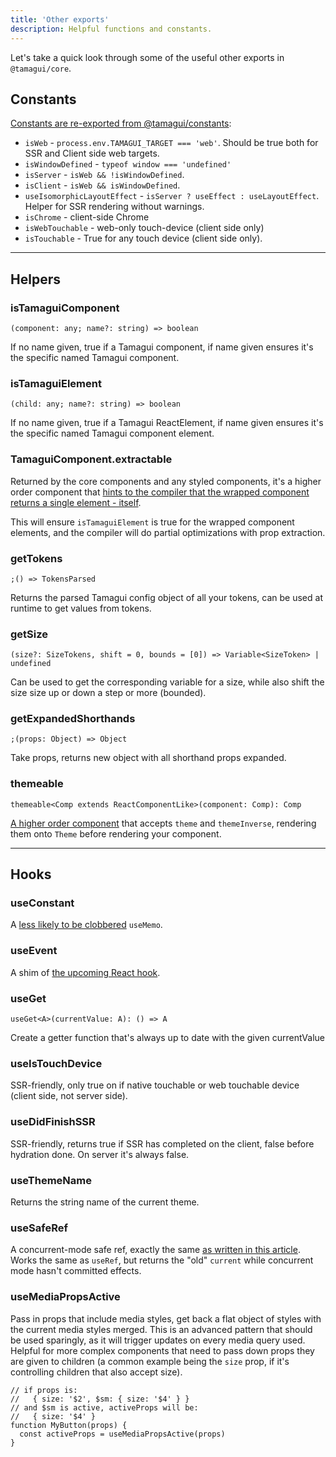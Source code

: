 ```yaml
---
title: 'Other exports'
description: Helpful functions and constants.
---
```


Let's take a quick look through some of the useful other exports in `@tamagui/core`.

## Constants

[Constants are re-exported from @tamagui/constants](https://github.com/tamagui/tamagui/blob/master/packages/constants/src/constants.ts):

- `isWeb` - `process.env.TAMAGUI_TARGET === 'web'`. Should be true both for SSR and Client side web targets.
- `isWindowDefined` - `typeof window === 'undefined'`
- `isServer` - `isWeb && !isWindowDefined`.
- `isClient` - `isWeb && isWindowDefined`.
- `useIsomorphicLayoutEffect` - `isServer ? useEffect : useLayoutEffect`. Helper for SSR rendering without warnings.
- `isChrome` - client-side Chrome
- `isWebTouchable` - web-only touch-device (client side only)
- `isTouchable` - True for any touch device (client side only).

---

## Helpers

### isTamaguiComponent

```tsx
(component: any; name?: string) => boolean
```

If no name given, true if a Tamagui component, if name given ensures it's the specific named Tamagui component.

### isTamaguiElement

```tsx
(child: any; name?: string) => boolean
```

If no name given, true if a Tamagui ReactElement, if name given ensures it's the specific named Tamagui component element.

### TamaguiComponent.extractable

Returned by the core components and any styled components, it's a higher order component that [hints to the compiler that the wrapped component returns a single element - itself](https://github.com/tamagui/tamagui/blob/296a71b74d3020a28e3bafd1abb748a67d535be4/packages/tamagui/src/views/Anchor.tsx#L22).

This will ensure `isTamaguiElement` is true for the wrapped component elements, and the compiler will do partial optimizations with prop extraction.

### getTokens

```tsx
;() => TokensParsed
```

Returns the parsed Tamagui config object of all your tokens, can be used at runtime to get values from tokens.

### getSize

```tsx
(size?: SizeTokens, shift = 0, bounds = [0]) => Variable<SizeToken> | undefined
```

Can be used to get the corresponding variable for a size, while also shift the size size up or down a step or more (bounded).

### getExpandedShorthands

```tsx
;(props: Object) => Object
```

Take props, returns new object with all shorthand props expanded.

### themeable

```tsx
themeable<Comp extends ReactComponentLike>(component: Comp): Comp
```

[A higher order component](https://github.com/tamagui/tamagui/blob/master/packages/core/src/helpers/themeable.tsx) that accepts `theme` and `themeInverse`, rendering them onto `Theme` before rendering your component.

---

## Hooks

### useConstant

A [less likely to be clobbered](https://reactjs.org/docs/hooks-faq.html#how-to-create-expensive-objects-lazily) `useMemo`.

### useEvent

A shim of [the upcoming React hook](https://github.com/reactjs/rfcs/blob/useevent/text/0000-useevent.md).

### useGet

```tsx
useGet<A>(currentValue: A): () => A
```

Create a getter function that's always up to date with the given currentValue

### useIsTouchDevice

SSR-friendly, only true on if native touchable or web touchable device (client side, not server side).

### useDidFinishSSR

SSR-friendly, returns true if SSR has completed on the client, false before hydration done. On server it's always false.

### useThemeName

Returns the string name of the current theme.

### useSafeRef

A concurrent-mode safe ref, exactly the same [as written in this article](https://dev.to/uhyo_/a-concurrent-mode-safe-version-of-useref-1325). Works the same as `useRef`, but returns the "old" `current` while concurrent mode hasn't committed effects.

### useMediaPropsActive

Pass in props that include media styles, get back a flat object of styles with the current media styles merged. This is an advanced pattern that should be used sparingly, as it will trigger updates on every media query used. Helpful for more complex components that need to pass down props they are given to children (a common example being the `size` prop, if it's controlling children that also accept size).

```tsx
// if props is:
//   { size: '$2', $sm: { size: '$4' } }
// and $sm is active, activeProps will be:
//   { size: '$4' }
function MyButton(props) {
  const activeProps = useMediaPropsActive(props)
}
```

